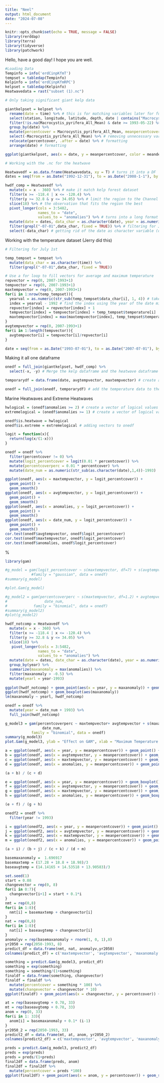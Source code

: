 ```yaml
---
title: "Neel"
output: html_document
date: "2024-07-08"
---
```


```r
knitr::opts_chunk$set(echo = TRUE, message = FALSE)
library(rerddap)
library(terra)
library(tidyverse)
library(patchwork)
```

Hello, have a good day! I hope you are well.
```r
#Loading Data
Tempinfo = info('erdCinpKfmT')
tempset = tabledap(Tempinfo)
Kelpinfo = info('erdCinpKfmRPC')
kelpset = tabledap(Kelpinfo)
Heatwavedata = rast("subset (1).nc")
```

```r
# Only taking significant giant kelp data

giantkelpset = kelpset %>%
  rename(date = time) %>% # this is for matching variables later for full_join
  select(station, longitude, latitude, depth, date | contains("Macrocystis_pyrifera")) %>% 
  filter(!is.na(Macrocystis_pyrifera_All_Mean) & date >= 1993-05-22) %>% # now we have all the actual values for giant kelp cover within the time frame of the temperature dataset
  group_by(date) %>% 
  mutate(percentcover = Macrocystis_pyrifera_All_Mean, meanpercentcover = mean(percentcover), meandepth = mean(depth)) %>% # make the percent cover easier to type and take the average of it across all locations
  select(-Macrocystis_pyrifera_All_Mean) %>% # removing unnecessary variables 
  relocate(percentcover, .after = date) %>% # formatting
  arrange(date) # formatting

ggplot(giantkelpset, aes(x = date, y = meanpercentcover, color = meandepth)) + geom_point() + geom_line() + geom_smooth(method = "lm") # first look at the data 
```

```r
# Working with the .nc for the heatwave

Heatwavedf = as.data.frame(Heatwavedata, xy = T) # turns it into a DF
dates = seq(from = as.Date("1992-12-31"), to = as.Date("2008-1-1"), by = "day") # creates dates for the dataframe

hwdf_comp = Heatwavedf %>%
  mutate(x = x - 360) %>% # make it match kelp forest dataset
  filter(x >= -118.4 | x <= -120.4) %>% 
  filter(y >= 32.8 & y <= 34.05) %>% # limit the region to the Channel Islands
  slice(18) %>% # the observation that fits the region the best
  pivot_longer(cols = 3:5482,
               names_to = "date",
               values_to = "anomalies") %>% # turns into a long format
  mutate(date = dates, data_char = as.character(date), year = as.numeric(format(date,'%Y')), month = as.numeric(format(date,'%m'))) %>% # adding the dates to the dataframe
  filter(grepl("-07-01",data_char, fixed = TRUE)) %>% # filtering for July 1st 
  select(-data_char) # getting rid of the date as character variable (date as time is still there)

```

Working with the temperature dataset (Jerry did this)
``` r
# Filtering for July 1st

temp_tempset = tempset %>% 
  mutate(data_char = as.character(time)) %>%
  filter(grepl("-07-01",data_char, fixed = TRUE))
```

``` r

# Use a for loop to fill vectors for average and maximum temperature
repvector = rep(0, 2007-1993+1)
tempvector = rep(0, 2007-1993+1)
maxtempvector = rep(0, 2007-1993+1)
for(i in 1:nrow(temp_tempset)){
  yearval = as.numeric(str_sub(temp_tempset$data_char[i], 1, 4)) # take year of date in string form and then convert to number
  index = yearval - 1992 # find the index using the year of the date minus the starting year
  repvector[index] = repvector[index] + 1
  tempvector[index] = tempvector[index] + temp_tempset$temperature[i]
  maxtempvector[index] = max(maxtempvector[index], temp_tempset$temperature[i])
}
avgtempvector = rep(0, 2007-1993+1)
for(i in 1:length(tempvector)){
  avgtempvector[i] = tempvector[i]/repvector[i]
}

date = seq(from = as.Date("1993-07-01"), to = as.Date("2007-07-01"), by = "year") # Create vectors of dates in the project
```
Making it all one dataframe
``` r
onedf = full_join(giantkelpset, hwdf_comp) %>% 
  select(-x, -y) # Merge the kelp dataframe and the heatwave dataframe and get rid of lat/lon for the heatwave df

temporarydf = data.frame(date, avgtempvector, maxtempvector) # create a dataframe out of the temperature and time vectors

onedf = full_join(onedf, temporarydf) # add the temperature data to the one dataframe
```
Marine Heatwaves and Extreme Heatwaves
``` r
hwlogical = (onedf$anomalies >= 2) # create a vector of logical values to express whether the anomaly represents a marine heatwave
extremelogical = (onedf$anomalies >= 1) # create a vector of logical values to express whether the anomaly represents an extreme marine heatwave

onedf$is.heatwave = hwlogical
onedf$is.extreme = extremelogical # adding vectors to onedf
```

```r
logit = function(x){
  return(log(x/(1-x)))
}

onedf = onedf %>% 
  filter(percentcover != 0) %>% 
  mutate(logit_percentcover = logit(0.01 * percentcover)) %>% 
  mutate(percentcoverperc = 0.01 * percentcover) %>% 
  mutate(date_num = as.numeric(str_sub(as.character(date),1,4))-1993)
```

```r
ggplot(onedf, aes(x = maxtempvector, y = logit_percentcover)) +
  geom_point() +
  geom_smooth()
ggplot(onedf, aes(x = avgtempvector, y = logit_percentcover)) +
  geom_point() +
  geom_smooth()
ggplot(onedf, aes(x = anomalies, y = logit_percentcover)) +
  geom_point() +
  geom_smooth()
ggplot(onedf, aes(x = date_num, y = logit_percentcover)) +
  geom_point() +
  geom_smooth()
cor.test(onedf$avgtempvector, onedf$logit_percentcover)
cor.test(onedf$maxtempvector, onedf$logit_percentcover)
cor.test(onedf$anomalies, onedf$logit_percentcover)
```

%
```r
library(gam)

```

```r
#g_model = gam(logit_percentcover ~ s(maxtempvector, df=7) + s(avgtempvector, df =4) + s(anomalies, df = 2) + date_num,
            #family = "gaussian", data = onedf)
#summary(g_model)
```

```r
#plot.Gam(g_model)
```
```r
#g_model2 = gam(percentcoverperc ~ s(maxtempvector, df=1.2) + avgtempvector + s(anomalies, df = 1.4)+
#                 date_num,
#            family = "binomial", data = onedf)
#summary(g_model2)
#plot(g_model2)
```

```r
hwdf_notcomp = Heatwavedf %>% 
  mutate(x = x - 360) %>% 
  filter(x >= -118.4 | x <= -120.4) %>% 
  filter(y >= 32.8 & y <= 34.05) %>%
  slice(18) %>% 
   pivot_longer(cols = 3:5482,
               names_to = "date",
               values_to = "anomalies") %>% 
  mutate(date = dates, date_char = as.character(date), year = as.numeric(format(date, '%Y'))) %>% 
  group_by(year) %>% 
  summarize(maxanomaly = max(anomalies)) %>% 
  filter(maxanomaly > -0.5) %>% 
  mutate(yearl = year-1993)
  
ggplot(hwdf_notcomp) + geom_point(aes(x = year, y = maxanomaly)) + geom_smooth(aes(x = year, y = maxanomaly)) 
ggplot(hwdf_notcomp) + geom_boxplot(aes(maxanomaly))
lm(maxanomaly ~ yearl, hwdf_notcomp)
```

```r
onedf = onedf %>% 
  mutate(year = date_num + 1993) %>% 
  full_join(hwdf_notcomp)
```

```r
g_model3 = gam(percentcoverperc ~ maxtempvector+ avgtempvector + s(maxanomaly, df = 1.2) +
                 date_num,
            family = "binomial", data = onedf)
summary(g_model3)
plot.Gam(g_model3, ylab = "Effect on GAM", xlab = "Maximum Temperature (°C)")
```

``` r

a = ggplot(onedf, aes(x = year, y = meanpercentcover)) + geom_point() + geom_smooth() + theme_bw() + labs(x = "Year", y = "Percent Cover")
b = ggplot(onedf, aes(x = avgtempvector, y = meanpercentcover)) + geom_point() + geom_smooth() + theme_bw() + labs(x = "avg temp", y = "Percent Cover")
c = ggplot(onedf, aes(x = maxtempvector, y = meanpercentcover)) + geom_point() + geom_smooth() + theme_bw() + labs(x = "max temp", y = "Percent Cover")
d = ggplot(onedf, aes(x = anomalies, y = meanpercentcover)) + geom_point() + geom_smooth() + theme_bw() + labs(x = "avg anomaly", y = "Percent Cover")

(a + b) / (c + d)

e = ggplot(onedf, aes(x = year, y = meanpercentcover)) + geom_boxplot()
f = ggplot(onedf, aes(x = avgtempvector, y = meanpercentcover)) + geom_boxplot()
g = ggplot(onedf, aes(x = maxtempvector, y = meanpercentcover)) + geom_boxplot()
h = ggplot(onedf, aes(x = anomalies, y = meanpercentcover)) + geom_boxplot()

(e + f) / (g + h)

onedf2 = onedf %>% 
  filter(year != 1993)

i = ggplot(onedf2, aes(x = year, y = meanpercentcover)) + geom_point() + geom_smooth() + theme_bw() + labs(x = "Year - 1993", y = "Percent Cover")
j = ggplot(onedf2, aes(x = avgtempvector, y = meanpercentcover)) + geom_point() + geom_smooth() + theme_bw() + labs(x = "avg temp - 1993", y = "Percent Cover")
k = ggplot(onedf2, aes(x = maxtempvector, y = meanpercentcover)) + geom_point() + geom_smooth() + theme_bw() + labs(x = "max temp - 1993", y = "Percent Cover")
m = ggplot(onedf2, aes(x = anomalies, y = meanpercentcover)) + geom_point() + geom_smooth() + theme_bw() + labs(x = "avg anomaly - 1993", y = "Percent Cover")

(a + i) / (b + j) / (c + k) / (d + m)
```



```r
basemaxanomaly =  1.696917
basemaxtemp = (17.28 + 18.8 + 18.98)/3
baseavgtemp = (14.14165 + 14.53518 + 13.90583)/3
```

```r
set.seed(1)
start = 0.08
changevector = rep(0, 8)
for(i in 0:7){
  changevector[i+1] = start + 0.1*i
}
nmt = rep(0,8)
for(i in 1:8){
  nmt[i] = basemaxtemp + changevector[i]
}
nat = rep(0,8)
for(i in 1:8){
  nat[i] = baseavgtemp + changevector[i]
}
anomalyv = rep(basemaxanomaly + rnorm(1, 0, 1),8)
yr2050 = rep(2050-1993, 8)
predict_df = data.frame(nmt, nat, anomalyv,yr2050)
colnames(predict_df) = c('maxtempvector', 'avgtempvector', 'maxanomaly', 'date_num')
```

```r
something = predict.Gam(g_model3, predict_df)
something = exp(something)
something = something/(1+something)
finaldf = data.frame(something, changevector)
finaldf = finaldf %>% 
  mutate(percentcover = something * 100) %>% 
  mutate(changevector = changevector * 10)
ggplot(finaldf) + geom_point(aes(x = changevector, y = percentcover)) + geom_smooth(aes(x = changevector, y = percentcover)) + labs(x = "RCP", y = "Giant Kelp Percent Cover", title = "Kelp Cover Under Different RCPs") + theme_bw() + ylim(2.4, 2.8)
```

```r
at = rep(baseavgtemp + 0.78, 33)
mt = rep(baseavgtemp + 0.78, 33)
anom = rep(0, 33)
for(i in 1: 33){
  anom[i] = basemaxanomaly + 0.1* (i-1)
}
yr2050_2 = rep(2050-1993, 33)
predict2_df = data.frame(mt, at, anom, yr2050_2)
colnames(predict2_df) = c('maxtempvector', 'avgtempvector', 'maxanomaly', 'date_num')
```

```r
preds = predict.Gam(g_model3, predict2_df)
preds = exp(preds)
preds = preds/(1+preds)
final2df = data.frame(preds, anom)
final2df = final2df %>% 
  mutate(percentcover = preds *100)
ggplot(final2df) + geom_point(aes(x = anom, y = percentcover)) + geom_smooth(aes(x = anom, y = percentcover)) + labs(x = "Maximum Heat Wave Intensity (Anomaly in °C)", y = "Giant Kelp Percent Cover", title = "Kelp Cover Under RPC 8.5 Conditions") + theme_bw()
```
